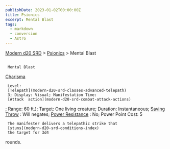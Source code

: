 ```yaml
---
publishDate: 2023-01-02T00:00:00Z
title: Psionics
excerpt: Mental Blast
tags:
  - markdown
  - conversion
  - Astro
---
```


[Modern d20 SRD](/#modernD20) > [Psionics](modern-d20-srd-psionics-index) > Mental Blast

##

     Mental Blast

[Charisma](modern-d20-srd-basics-ability-scores)

     Level:
     [Telepath](modern-d20-srd-classes-advanced-telepath)
     3; Display: Visual; Manifestation Time:
     [Attack  action](modern-d20-srd-combat-attack-actions)
; Range: 60 ft.); Target: One living creature; Duration: Instantaneous;
[Saving Throw](modern-d20-srd-basics-saving-throws)
: Will negates;
[Power Resistance](modern-d20-srd-special-abilities-power-resistance)
: No; Power Point Cost: 5

     The manifester delivers a telepathic strike that
     [stuns](modern-d20-srd-conditions-index)
     the target for 3d4

rounds.
